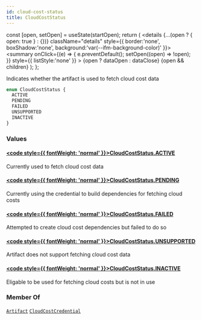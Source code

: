 ```yaml
---
id: cloud-cost-status
title: CloudCostStatus
---
```









  const [open, setOpen] = useState(startOpen);
  return (
    <details {...(open ? { open: true } : {})} className="details" style={{ border:'none', boxShadow:'none', background:'var(--ifm-background-color)' }}>
      <summary
        onClick={(e) => {
          e.preventDefault();
          setOpen((open) => !open);
        }}
        style={{ listStyle:'none' }}
      >
      {open ? dataOpen : dataClose}
      </summary>
      {open && children}
    </details>
  );
};








Indicates whether the artifact is used to fetch cloud cost data


```graphql
enum CloudCostStatus {
  ACTIVE
  PENDING
  FAILED
  UNSUPPORTED
  INACTIVE
}
```




### Values

#### [<code style={{ fontWeight: 'normal' }}>CloudCostStatus.<b>ACTIVE</b></code>](#)  
Currently used to fetch cloud cost data


#### [<code style={{ fontWeight: 'normal' }}>CloudCostStatus.<b>PENDING</b></code>](#)  
Currently using the credential to build dependencies for fetching cloud costs


#### [<code style={{ fontWeight: 'normal' }}>CloudCostStatus.<b>FAILED</b></code>](#)  
Attempted to create cloud cost dependencies but failed to do so


#### [<code style={{ fontWeight: 'normal' }}>CloudCostStatus.<b>UNSUPPORTED</b></code>](#)  
Artifact does not support fetching cloud cost data


#### [<code style={{ fontWeight: 'normal' }}>CloudCostStatus.<b>INACTIVE</b></code>](#)  
Eligable to be used for fetching cloud costs but is not in use






### Member Of

[`Artifact`](/swapi/types/objects/artifact.mdx)  <Badge class="badge badge--secondary badge--relation" text="object"/><Bullet />[`CloudCostCredential`](/swapi/types/objects/cloud-cost-credential.mdx)  <Badge class="badge badge--secondary badge--relation" text="object"/>